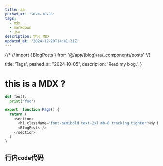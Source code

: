 ```yaml
---
title: aa
pushed_at: '2024-10-05'
tags:
  - mdx
  - markdown
  - jsx
description: 学习 MDX
updated_at: '2024-12-28T14:01:31Z'
---
```


{/* // import { BlogPosts } from '@/app/(blog)/aa/_components/posts' */}

  title: 'Tags',
  pushed_at: "2024-10-05",
  description: 'Read my blog.',
}

# this is a MDX ?

```python
def foo():
  print('foo')
```

```javascript
export  function Page() {
  return (
    <section>
      <h1 className="font-semibold text-2xl mb-8 tracking-tighter">My Blog</h1>
      <BlogPosts />
    </section>
  )
}
```

## 行内`code`代码
